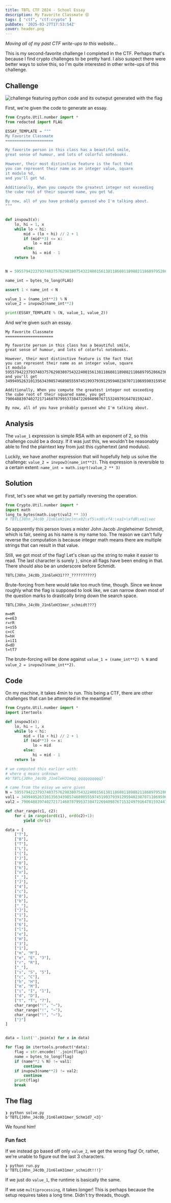 ---
title: TBTL CTF 2024 - School Essay
description: My Favorite Classmate 😍
tags: [ "ctf", "ctf:crypto" ]
pubDate: '2025-03-27T17:53:54Z'
cover: header.png
---


*Moving all of my past CTF write-ups to this website...*

This is my second-favorite challenge I completed in the CTF.
Perhaps that's because I find crypto challenges to be pretty hard.
I also suspect there were better ways to solve this, so I'm quite interested in other write-ups of this challenge.

## Challenge
<Image src={challenge} alt="challenge featuring python code and its outwput generated with the flag" />

First, we're given the code to generate an essay.
```py
from Crypto.Util.number import *
from redacted import FLAG

ESSAY_TEMPLATE = """
My Favorite Classmate
=====================

My favorite person in this class has a beautiful smile,
great sense of humour, and lots of colorful notebooks.

However, their most distinctive feature is the fact that
you can represent their name as an integer value, square
it modulo %d,
and you'll get %d.

Additionally, When you compute the greatest integer not exceeding
the cube root of their squared name, you get %d.

By now, all of you have probably guessed who I'm talking about.
"""


def invpow3(x):
    lo, hi = 1, x
    while lo < hi:
        mid = (lo + hi) // 2 + 1
        if (mid**3) <= x:
            lo = mid
        else:
            hi = mid - 1
    return lo


N = 59557942237937483757629838075432240015613811860811898821186897952866236010569299041278104165604573

name_int = bytes_to_long(FLAG)

assert 1 < name_int < N

value_1 = (name_int**2) % N
value_2 = invpow3(name_int**2)

print(ESSAY_TEMPLATE % (N, value_1, value_2))
```

And we're given such an essay.

```
My Favorite Classmate
=====================

My favorite person in this class has a beautiful smile,
great sense of humour, and lots of colorful notebooks.

However, their most distinctive feature is the fact that
you can represent their name as an integer value, square
it modulo 59557942237937483757629838075432240015613811860811898821186897952866236010569299041278104165604573,
and you'll get 34994952631013563439857468985559745199379391295940238707110695903159545061311344766055629477728657.

Additionally, When you compute the greatest integer not exceeding
the cube root of their squared name, you get 7906488397402721714607879953738472269409876715324979164781592447.

By now, all of you have probably guessed who I'm talking about.
```

## Analysis
The `value_1` expression is simple RSA with an exponent of 2, so this challenge could be a doozy.
If it was just this, we wouldn't be reasonably able to find the plaintext key from just this cyphertext (and modulus).

Luckily, we have another expression that will hopefully help us solve the challenge: `value_2 = invpow3(name_int**2)`.
This expression is reversible to a certain extent: `name_int = math.isqrt(value_2 ** 3)`

## Solution
First, let's see what we get by partially reversing the operation.

```py
from Crypto.Util.number import *
import math
long_to_bytes(math.isqrt(val2 ** 3))
# TBTL{J0hn_J4c0b_J1n6leH31mc)n\x02\xf5\xd0\xf4:\xa1+\xfdR\xe1\xec
```

So apparently this person loves a mister John Jacob Jingleheimer Schmidt,
which is fair, seeing as his name is my name too.
The reason we can't fully reverse the computation is because
integer math means there are multiple strings that can result in that value.

Still, we got most of the flag!
Let's clean up the string to make it easier to read.
The last character is surely `}`, since all flags have been ending in that.
There should also be an underscore before Schmidt.

```
TBTL{J0hn_J4c0b_J1n6leH31???_??????????}
```

Brute-forcing from here would take too much time, though.
Since we know roughly what the flag is supposed to look like,
we can narrow down most of the question marks to drastically bring down the search space.
```
TBTL{J0hn_J4c0b_J1n6leH31mer_schmidt???}

m=mM
e=eE3
r=rR
s=sS5
c=cC
h=hH
i=iI1
d=dD
t=tT7
```

The brute-forcing will be done against `value_1 = (name_int**2) % N` and `value_2 = invpow3(name_int**2)`.

## Code
On my machine, it takes 4min to run.
This being a CTF, there are other challenges that can be attempted in the meantime!

```py
from Crypto.Util.number import *
import itertools

def invpow3(x):
    lo, hi = 1, x
    while lo < hi:
        mid = (lo + hi) // 2 + 1
        if (mid**3) <= x:
            lo = mid
        else:
            hi = mid - 1
    return lo

# we computed this earlier with:
# where q means unknown
#b'TBTL{J0hn_J4c0b_J1n6leH31mqq_qqqqqqqqqq}'

# came from the essay we were given
N = 59557942237937483757629838075432240015613811860811898821186897952866236010569299041278104165604573
val1 = 34994952631013563439857468985559745199379391295940238707110695903159545061311344766055629477728657
val2 = 7906488397402721714607879953738472269409876715324979164781592447

def char_range(c1, c2):
    for c in range(ord(c1), ord(c2)+1):
        yield chr(c)

data = [
    ["T"],
    ["B"],
    ["T"],
    ["L"],
    ["{"],
    ["J"],
    ["0"],
    ["h"],
    ["n"],
    ["_"],
    ["J"],
    ["4"],
    ["c"],
    ["0"],
    ["b"],
    ["_"],
    ["J"],
    ["1"],
    ["n"],
    ["6"],
    ["l"],
    ["e"],
    ["H"],
    ["3"],
    ["1"],
    ["m", "M"],
    ["e", "E", "3"],
    ["r", "R"],
    ["_"],
    ["s", "S", "5"],
    ["c", "C"],
    ["h", "H"],
    ["m", "M"],
    ["i", "I", "1"],
    ["d", "D"],
    ["t", "T", "7"],
    char_range("!", "~"),
    char_range("!", "~"),
    char_range("!", "~"),
    ["}"]
]


data = list(''.join(x) for x in data)

for flag in itertools.product(*data):
    flag = str.encode(''.join(flag))
    name = bytes_to_long(flag)
    if (name**2 % N) != val1:
        continue
    if invpow3(name**2) != val2:
        continue
    print(flag)
    break
```

## The flag
```
❯ python solve.py
b'TBTL{J0hn_J4c0b_J1n6leH31mer_Schm1d7_<3}'
```

We found him!

### Fun fact
If we instead go based off only `value_2`, we get the wrong flag!
Or, rather, we're unable to figure out the last 3 characters.
```
❯ python run.py
b'TBTL{J0hn_J4c0b_J1n6leH31mer_schmidt!!!}'
```

If we just do `value_1`, the runtime is basically the same.

If we use `multiprocessing`, it takes longer!
This is perhaps because the setup requires takes a long time.
Didn't try threads, though.
